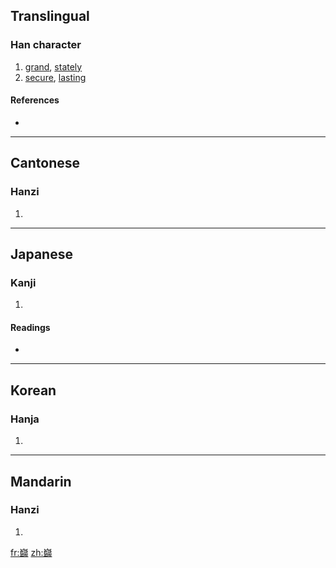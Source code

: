 {{also|岿}}
==Translingual==

===Han character===
{{Han char|rn=46|rad=山|as=17|sn=20|four=2212<sub>7</sub>|canj=山竹一月 (UHMB)}}

# [[grand]], [[stately]]
# [[secure]], [[lasting]]

====References====
* {{Han ref|kx=0322.280|dkj=08622|dj=0622.400|hdz=10807.090|uh=5DCB|ud=24011|bh=F5C9|bd=62921}}

----

==Cantonese==

===Hanzi===
{{yue-hanzi|jyut=|y=kwai1|sim=岿}}

# {{defn|Cantonese|sort=山17}}

----

==Japanese==

===Kanji===
{{ja-kanji|grade=|rs=山17}}

# {{defn|Japanese|sort=山17}}

====Readings====
* {{ja-readings|on=[[き]] (ki), [[ぎ]] (gi)|kun=[[つらなる]] (tsuranaru)}}

----

==Korean==

===Hanja===
{{ko-hanja|hangeul=[[규]]|rv=gyu|mr=kyu}}

# {{defn|Korean|sort=山17}}

----

==Mandarin==

===Hanzi===
{{cmn-hanzi|sim=岿|pin=[[kuī]] ([[kui1]])|wg=k'uei<sup>1</sup>}}

# {{defn|Mandarin|sort=山17}}

[[fr:巋]]
[[zh:巋]]